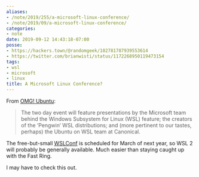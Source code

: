 ```yaml
---
aliases:
- /note/2019/255/a-microsoft-linux-conference/
- /note/2019/09/a-microsoft-linux-conference/
categories:
- note
date: 2019-09-12 14:43:18-07:00
posse:
- https://hackers.town/@randomgeek/102781787939553614
- https://twitter.com/brianwisti/status/1172268950119473154
tags:
- wsl
- microsoft
- linux
title: A Microsoft Linux Conference?
---
```


[omg-wslconf]: https://www.omgubuntu.co.uk/2019/09/microsoft-linux-conference-wslconf-march-2020

From [OMG! Ubuntu][omg-wslconf]:

> The two day event will feature presentations by the Microsoft team behind the Windows Subsystem for Linux
> (WSL) feature; the creators of the ‘Pengwin‘ WSL distributions; and (more pertinent to our tastes, perhaps)
> the Ubuntu on WSL team at Canonical.

The free-but-small [WSLConf][] is scheduled for March of next year, so WSL 2 will probably be generally
available. Much easier than staying caught up with the Fast Ring.

I may have to check this out.

[WSLConf]: https://www.wslconf.dev/
